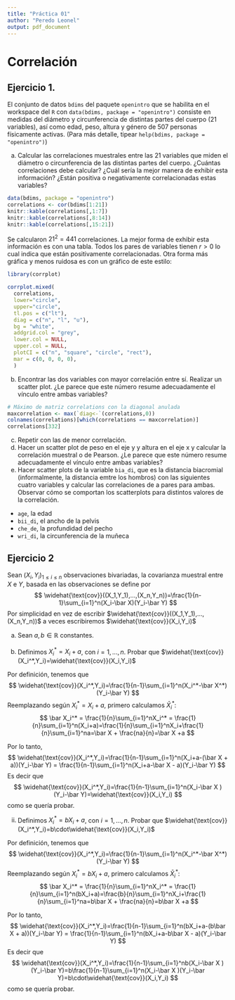 ```yaml
---
title: "Práctica 01"
author: "Peredo Leonel"
output: pdf_document
---
```

# Correlación
## Ejercicio 1.

El conjunto de datos `bdims` del paquete `openintro` que se habilita en el workspace del `R` con `data(bdims, package = "openintro")` consiste en medidas del diámetro y circunferencia de distintas partes del cuerpo (21 variables), así como edad, peso, altura y género de 507 personas físicamente activas. (Para más detalle, tipear `help(bdims, package = "openintro")`)

a. Calcular las correlaciones muestrales entre las 21 variables que miden el diámetro o circunferencia de
las distintas partes del cuerpo. ¿Cuántas correlaciones debe calcular? ¿Cuál sería la mejor manera de
exhibir esta información? ¿Están positiva o negativamente correlacionadas estas variables?

```r
data(bdims, package = "openintro")
correlations <- cor(bdims[1:21])
knitr::kable(correlations[,1:7])
knitr::kable(correlations[,8:14])
knitr::kable(correlations[,15:21])
```

Se calcularon $21^2 = 441$ correlaciones. La mejor forma de exhibir esta información es con una tabla. Todos los pares de variables tienen $r>0$ lo cual indica que están positivamente correlacionadas. Otra forma más gráfica y menos ruidosa es con un gráfico de este estilo:
```r
library(corrplot)
```

```r
corrplot.mixed(
  correlations,
  lower="circle",
  upper="circle",
  tl.pos = c("lt"),
  diag = c("n", "l", "u"),
  bg = "white",
  addgrid.col = "grey",
  lower.col = NULL,
  upper.col = NULL,
  plotCI = c("n", "square", "circle", "rect"),
  mar = c(0, 0, 0, 0),
  )
```


b. Encontrar las dos variables con mayor correlación entre sí. Realizar un scatter plot. ¿Le parece que este número resume adecuadamente el vínculo entre ambas variables?

```r
# Máximo de matriz correlations con la diagonal anulada
maxcorrelation <- max(`diag<-`(correlations,0))
colnames(correlations)[which(correlations == maxcorrelation)]
correlations[332]
```


c. Repetir con las de menor correlación.
d. Hacer un scatter plot de peso en el eje y y altura en el eje x y calcular la correlación muestral o de
Pearson. ¿Le parece que este número resume adecuadamente el vínculo entre ambas variables?
e. Hacer scatter plots de la variable `bia_di`, que es la distancia biacromial (informalmente, la distancia
emtre los hombros) con las siguientes cuatro variables y calcular las correlaciones de a pares para ambas.
Observar cómo se comportan los scatterplots para distintos valores de la correlación.
- `age`, la edad
- `bii_di`, el ancho de la pelvis
- `che_de`, la profundidad del pecho
- `wri_di`, la circunferencia de la muñeca


## Ejercicio 2
Sean $(X_i, Y_i)_{1\leq i\leq n}$ observaciones bivariadas, la covarianza muestral entre $X$ e $Y$, basada en las observaciones se define por
$$
\widehat{\text{cov}}((X_1,Y_1),...,(X_n,Y_n))=\frac{1}{n-1}\sum_{i=1}^n(X_i-\bar X)(Y_i-\bar Y)
$$
Por simplicidad en vez de escribir $\widehat{\text{cov}}((X_1,Y_1),...,(X_n,Y_n))$ a veces escribiremos $\widehat{\text{cov}}(X_i,Y_i)$

a. Sean $a,b\in\mathbb{R}$ constantes.\
\
i. Definimos $X_i^*=X_i+a$, con $i=1,...,n$. Probar que $\widehat{\text{cov}}(X_i^*,Y_i)=\widehat{\text{cov}}(X_i,Y_i)$

Por definición, tenemos que 
$$
\widehat{\text{cov}}(X_i^*,Y_i)=\frac{1}{n-1}\sum_{i=1}^n(X_i^*-\bar X^*)(Y_i-\bar Y)
$$
Reemplazando según $X_i^*=X_i+a$, primero calculamos $\bar X_i^*$:
$$
\bar X_i^* = \frac{1}{n}\sum_{i=1}^nX_i^* = \frac{1}{n}\sum_{i=1}^n(X_i+a)=\frac{1}{n}\sum_{i=1}^nX_i+\frac{1}{n}\sum_{i=1}^na=\bar X + \frac{na}{n}=\bar X +a
$$

Por lo tanto,
$$
\widehat{\text{cov}}(X_i^*,Y_i)=\frac{1}{n-1}\sum_{i=1}^n(X_i+a-(\bar X + a))(Y_i-\bar Y) = \frac{1}{n-1}\sum_{i=1}^n(X_i+a-\bar X - a)(Y_i-\bar Y)
$$
Es decir que
$$
\widehat{\text{cov}}(X_i^*,Y_i)=\frac{1}{n-1}\sum_{i=1}^n(X_i-\bar X )(Y_i-\bar Y)=\widehat{\text{cov}}(X_i,Y_i)
$$
como se quería probar.


ii. Definimos $X_i^*=bX_i+a$, con $i=1,...,n$. Probar que $\widehat{\text{cov}}(X_i^*,Y_i)=b\cdot\widehat{\text{cov}}(X_i,Y_i)$

Por definición, tenemos que 
$$
\widehat{\text{cov}}(X_i^*,Y_i)=\frac{1}{n-1}\sum_{i=1}^n(X_i^*-\bar X^*)(Y_i-\bar Y)
$$
Reemplazando según $X_i^*=bX_i+a$, primero calculamos $\bar X_i^*$:
$$
\bar X_i^* = \frac{1}{n}\sum_{i=1}^nX_i^* = \frac{1}{n}\sum_{i=1}^n(bX_i+a)=\frac{b}{n}\sum_{i=1}^nX_i+\frac{1}{n}\sum_{i=1}^na=b\bar X + \frac{na}{n}=b\bar X +a
$$

Por lo tanto,
$$
\widehat{\text{cov}}(X_i^*,Y_i)=\frac{1}{n-1}\sum_{i=1}^n(bX_i+a-(b\bar X + a))(Y_i-\bar Y) = \frac{1}{n-1}\sum_{i=1}^n(bX_i+a-b\bar X - a)(Y_i-\bar Y)
$$
Es decir que
$$
\widehat{\text{cov}}(X_i^*,Y_i)=\frac{1}{n-1}\sum_{i=1}^nb(X_i-\bar X )(Y_i-\bar Y)=b\frac{1}{n-1}\sum_{i=1}^n(X_i-\bar X )(Y_i-\bar Y)=b\cdot\widehat{\text{cov}}(X_i,Y_i)
$$
como se quería probar.
